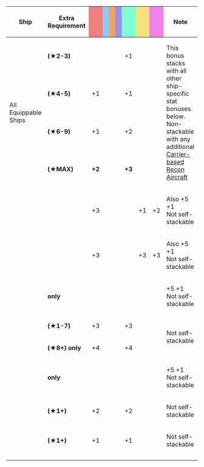 {|class="wikitable" style="width:100%; text-align: center; vertical-align: middle;"
|-
! style="width: 20%;" | Ship
! style="width: 25%;" | Extra Requirement
! style="width: 5%; background-color: lightcoral;" | {{Firepower}}
! style="width: 5%; background-color: lightskyblue;" | {{Torpedo}}
! style="width: 5%; background-color: sandybrown;" | {{AA}}
! style="width: 5%; background-color: #9C8FEE;" | {{ASW}}
! style="width: 5%; background-color: #7fffd4;" | {{LOS}}
! style="width: 5%; background-color: #F2E279;" | {{Armor}}
! style="width: 5%; background-color: violet;" | {{Evasion}}
! style="width: 20%;" | Note
|-
!rowspan="4"| All Equippable Ships
|style="text-align:left;" |'''(★2-3)'''
| || || || || +1 || || 
|rowspan="4" style="text-align:left;" | This bonus stacks with all other ship-specific stat bonuses below.<br/>Non-stackable with any additional [[:Category:Recon Aircraft|Carrier-based Recon Aircraft]]
|-
|style="text-align:left;" |'''(★4-5)'''
| +1 || || || || +1 || || 
|-
|style="text-align:left;" |'''(★6-9)'''
| +1 || || || || +2 || || 
|-
|style="text-align:left;" |'''(★MAX)'''
| '''+2''' || || || || '''+3''' || || 
|-
! {{ShipLink|Ise/Kai Ni}}
| style="text-align:left;" | 
| +3 || || || || || +1 || +2 
| style="text-align:left;" | Also +5 {{Hit}} +1 {{Range}}<br />Not self-stackable
|-
! {{ShipLink|Hyuuga/Kai Ni}}
| style="text-align:left;" | 
| +3 || || || || || +3 || +3 
| style="text-align:left;" | Also +5 {{Hit}} +1 {{Range}}<br />Not self-stackable
|-
!rowspan="3"| {{ShipLink|Souryuu}}
|style="text-align:left;" |'''{{ShipLink|Souryuu/Kai Ni|text=Kai Ni}} only'''
| || || || || || || 
| style="text-align:left;" |+5 {{Hit}} +1 {{Range}}<br />Not self-stackable
|-
|style="text-align:left;" |'''(★1-7)'''
| +3 || || || || +3 || || 
|rowspan="2" style="text-align:left;" |Not self-stackable
|-
|style="text-align:left;" |'''(★8+) {{ShipLink|Souryuu/Kai Ni|text=Kai Ni}} only'''
| +4 || || || || +4 || || 
|-
! rowspan="2"| {{ShipLink|Hiryuu}}
|style="text-align:left;" |'''{{ShipLink|Hiryuu/Kai Ni|text=Kai Ni}} only'''
| || || || || || || 
| style="text-align:left;" |+5 {{Hit}} +1 {{Range}}<br />Not self-stackable
|-
|style="text-align:left;" |'''(★1+)'''
| +2 || || || || +2 || || 
| style="text-align:left;" | Not self-stackable
|-
! {{ShipLink|Zuihou/Kai Ni B}}<br />{{ShipLink|Suzuya/Carrier Kai Ni}}<br />{{ShipLink|Kumano/Carrier Kai Ni}}
|style="text-align:left;" |'''(★1+)'''
| +1 || || || || +1 || || 
| style="text-align:left;" | Not self-stackable
|-
|-
|}